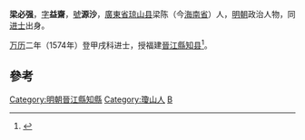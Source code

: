 '''梁必强'''，[[表字|字]]'''益齋'''，[[號|號]]'''源沙'''，[[廣東省|廣東省]][[琼山县|琼山县]]梁陈（今[[海南省|海南省]]）人，[[明朝|明朝]]政治人物，同[[进士|进士]]出身。

[[万历|万历]]二年（1574年）登甲戌科进士，授福建[[晉江縣|晉江縣]][[知县|知县]]<ref>{{cite news|title=海南历代进士名表|url=http://www.hnszw.org.cn/data/news/2009/06/44121/|accessdate=2013-08-05|newspaper=海南史志网|archive-url=https://web.archive.org/web/20131203012302/http://www.hnszw.org.cn/data/news/2009/06/44121/|archive-date=2013-12-03|dead-url=yes}}</ref>。

==參考==
{{reflist}}
{{明朝人物小作品}}
{{萬曆二年甲戌科殿試金榜}}
{{DEFAULTSORT:Liang梁}}
[[Category:明朝晉江縣知縣|Category:明朝晉江縣知縣]]
[[Category:瓊山人|Category:瓊山人]]
[[Category:梁姓|B]]